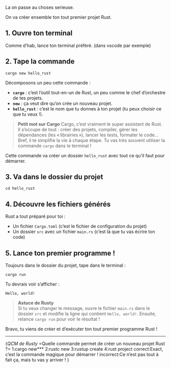 
La on passe au choses serieuse.

On va créer ensemble ton tout premier projet Rust.

## 1. Ouvre ton terminal

Comme d’hab, lance ton terminal préféré. (dans vscode par exemple)

## 2. Tape la commande

```
cargo new hello_rust

```

Décomposons un peu cette commande :
- **`cargo`** : c’est l’outil tout-en-un de Rust, un peu comme le chef d’orchestre de tes projets.
- **`new`** : ça veut dire qu’on crée un nouveau projet.
- **`hello_rust`** : c’est le nom que tu donnes à ton projet (tu peux choisir ce que tu veux !).

> **Petit mot sur Cargo**
> Cargo, c’est vraiment le super assistant de Rust. Il s’occupe de tout : créer des projets, compiler, gérer les dépendances (les « librairies »), lancer les tests, formater le code… Bref, il te simplifie la vie à chaque étape. Tu vas très souvent utiliser la commande `cargo` dans le terminal !

Cette commande va créer un dossier `hello_rust` avec tout ce qu’il faut pour démarrer.

## 3. Va dans le dossier du projet

```
cd hello_rust
```

## 4. Découvre les fichiers générés

Rust a tout préparé pour toi :
- Un fichier `Cargo.toml` (c’est le fichier de configuration du projet)
- Un dossier `src` avec un fichier `main.rs` (c’est là que tu vas écrire ton code)

## 5. Lance ton premier programme !

Toujours dans le dossier du projet, tape dans le terminal :

```
cargo run
```

Tu devrais voir s’afficher :

```
Hello, world!
```

> **Astuce de Rusty**  
> Si tu veux changer le message, ouvre le fichier `main.rs` dans le dossier `src` et modifie la ligne qui contient `Hello, world!`. Ensuite, relance `cargo run` pour voir le résultat !

Bravo, tu viens de créer et d’exécuter ton tout premier programme Rust !

---

{*QCM de Rusty*
=Quelle commande permet de créer un nouveau projet Rust ?=
1:cargo new***
2:rustc new
3:rustup create
4:rust project
correct:Exact, c’est la commande magique pour démarrer !
incorrect:Ce n’est pas tout à fait ça, mais tu vas y arriver !
}
